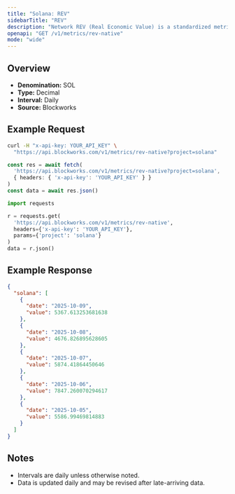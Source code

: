 ```yaml
---
title: "Solana: REV"
sidebarTitle: "REV"
description: "Network REV (Real Economic Value) is a standardized metric that tracks blockchain value accrual generated by user activity. REV consists of both in-protocol transaction fees and out-of-protocol tips that users pay for transaction execution, so it measures the monetary demand to transact onchain."
openapi: "GET /v1/metrics/rev-native"
mode: "wide"
---
```


## Overview

- **Denomination:** SOL
- **Type:** Decimal
- **Interval:** Daily
- **Source:** Blockworks

## Example Request

<CodeGroup>

```bash cURL
curl -H "x-api-key: YOUR_API_KEY" \
  "https://api.blockworks.com/v1/metrics/rev-native?project=solana"
```

```typescript TypeScript
const res = await fetch(
  'https://api.blockworks.com/v1/metrics/rev-native?project=solana',
  { headers: { 'x-api-key': 'YOUR_API_KEY' } }
)
const data = await res.json()
```

```python Python
import requests

r = requests.get(
  'https://api.blockworks.com/v1/metrics/rev-native',
  headers={'x-api-key': 'YOUR_API_KEY'},
  params={'project': 'solana'}
)
data = r.json()
```

</CodeGroup>

## Example Response

```json
{
  "solana": [
    {
      "date": "2025-10-09",
      "value": 5367.613253681638
    },
    {
      "date": "2025-10-08",
      "value": 4676.826895628605
    },
    {
      "date": "2025-10-07",
      "value": 5874.41864450646
    },
    {
      "date": "2025-10-06",
      "value": 7847.260070294617
    },
    {
      "date": "2025-10-05",
      "value": 5586.99469814883
    }
  ]
}
```

## Notes
- Intervals are daily unless otherwise noted.
- Data is updated daily and may be revised after late-arriving data.